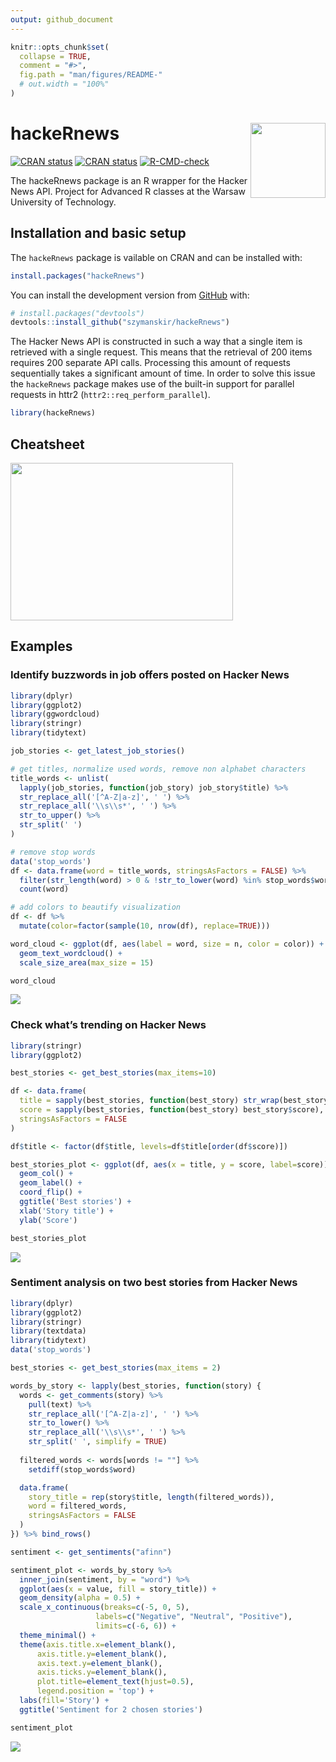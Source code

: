 ```yaml
---
output: github_document
---
```


<!-- README.md is generated from README.Rmd. Please edit that file -->

```r
knitr::opts_chunk$set(
  collapse = TRUE,
  comment = "#>",
  fig.path = "man/figures/README-"
  # out.width = "100%"
)
```

# hackeRnews <img src="man/figures/logo.png" align="right" width="120" />

<!-- badges: start -->
[![CRAN status](https://www.r-pkg.org/badges/version/hackeRnews)](https://CRAN.R-project.org/package=hackeRnews)
[![CRAN status](https://cranlogs.r-pkg.org/badges/grand-total/hackeRnews)](https://CRAN.R-project.org/package=hackeRnews)
[![R-CMD-check](https://github.com/szymanskir/hackeRnews/actions/workflows/R-CMD-check.yaml/badge.svg)](https://github.com/szymanskir/hackeRnews/actions/workflows/R-CMD-check.yaml)
<!-- badges: end -->

The hackeRnews package is an R wrapper for the Hacker News API. Project for Advanced R classes at the Warsaw University of Technology.

## Installation and basic setup

The `hackeRnews` package is vailable on CRAN and can be installed with:
```r
install.packages("hackeRnews")
```

You can install the development version from [GitHub](https://github.com/) with:

``` r
# install.packages("devtools")
devtools::install_github("szymanskir/hackeRnews")
```

The Hacker News API is constructed in such a way that a single item is retrieved with a single request. This means that the retrieval of 200 items requires 200 separate API calls. Processing this amount of requests sequentially takes a significant amount of time. In order to solve this issue the `hackeRnews` package makes use of the built-in support for parallel requests in httr2 (`httr2::req_perform_parallel`).

```r
library(hackeRnews)
```

## Cheatsheet

<a href="https://github.com/szymanskir/hackeRnews/blob/master/cheatsheet/cheatsheet.pdf"><img src="man/figures/cheatsheet.png" width="356" height="252"/></a>  

## Examples

### Identify buzzwords in job offers posted on Hacker News
```r
library(dplyr)
library(ggplot2)
library(ggwordcloud)
library(stringr)
library(tidytext)

job_stories <- get_latest_job_stories()

# get titles, normalize used words, remove non alphabet characters
title_words <- unlist(
  lapply(job_stories, function(job_story) job_story$title) %>% 
  str_replace_all('[^A-Z|a-z]', ' ') %>% 
  str_replace_all('\\s\\s*', ' ') %>% 
  str_to_upper() %>% 
  str_split(' ')
)

# remove stop words
data('stop_words')
df <- data.frame(word = title_words, stringsAsFactors = FALSE) %>% 
  filter(str_length(word) > 0 & !str_to_lower(word) %in% stop_words$word) %>% 
  count(word)

# add colors to beautify visualization
df <- df %>% 
  mutate(color=factor(sample(10, nrow(df), replace=TRUE)))

word_cloud <- ggplot(df, aes(label = word, size = n, color = color)) + 
  geom_text_wordcloud() + 
  scale_size_area(max_size = 15)

word_cloud
```

<img src="man/figures/word_cloud.png"/>

### Check what's trending on Hacker News
```r
library(stringr)
library(ggplot2)

best_stories <- get_best_stories(max_items=10)

df <- data.frame(
  title = sapply(best_stories, function(best_story) str_wrap(best_story$title, 42)),
  score = sapply(best_stories, function(best_story) best_story$score),
  stringsAsFactors = FALSE
)

df$title <- factor(df$title, levels=df$title[order(df$score)])

best_stories_plot <- ggplot(df, aes(x = title, y = score, label=score)) +
  geom_col() +
  geom_label() +
  coord_flip() +
  ggtitle('Best stories') +
  xlab('Story title') +
  ylab('Score')

best_stories_plot
```

<img src="man/figures/best_stories.png"/>

### Sentiment analysis on two best stories from Hacker News

```r
library(dplyr)
library(ggplot2)
library(stringr)
library(textdata)
library(tidytext)
data('stop_words')

best_stories <- get_best_stories(max_items = 2)

words_by_story <- lapply(best_stories, function(story) {
  words <- get_comments(story) %>% 
    pull(text) %>% 
    str_replace_all('[^A-Z|a-z]', ' ') %>%
    str_to_lower() %>%
    str_replace_all('\\s\\s*', ' ') %>% 
    str_split(' ', simplify = TRUE)
  
  filtered_words <- words[words != ""] %>% 
    setdiff(stop_words$word)

  data.frame(
    story_title = rep(story$title, length(filtered_words)),
    word = filtered_words,
    stringsAsFactors = FALSE
  )
}) %>% bind_rows()

sentiment <- get_sentiments("afinn")

sentiment_plot <- words_by_story %>% 
  inner_join(sentiment, by = "word") %>% 
  ggplot(aes(x = value, fill = story_title)) +
  geom_density(alpha = 0.5) +
  scale_x_continuous(breaks=c(-5, 0, 5),
                   labels=c("Negative", "Neutral", "Positive"),
                   limits=c(-6, 6)) +
  theme_minimal() +
  theme(axis.title.x=element_blank(),
      axis.title.y=element_blank(),
      axis.text.y=element_blank(),
      axis.ticks.y=element_blank(),
      plot.title=element_text(hjust=0.5),
      legend.position = 'top') +
  labs(fill='Story') +
  ggtitle('Sentiment for 2 chosen stories')

sentiment_plot
```

<img src="man/figures/sentiment.png"/>
